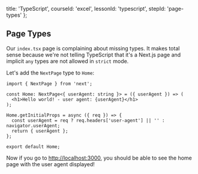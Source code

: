 
  title: 'TypeScript',
  courseId: 'excel',
  lessonId: 'typescript',
  stepId: 'page-types'
};

## Page Types

Our `index.tsx` page is complaining about missing types. It makes total sense because we're not telling TypeScript that it's a Next.js page and implicit `any` types are not allowed in `strict` mode.

Let's add the `NextPage` type to `Home`:

```tsx
import { NextPage } from 'next';

const Home: NextPage<{ userAgent: string }> = ({ userAgent }) => (
  <h1>Hello world! - user agent: {userAgent}</h1>
);

Home.getInitialProps = async ({ req }) => {
  const userAgent = req ? req.headers['user-agent'] || '' : navigator.userAgent;
  return { userAgent };
};

export default Home;
```

Now if you go to [http://localhost:3000](http://localhost:3000/), you should be able to see the home page with the user agent displayed!

